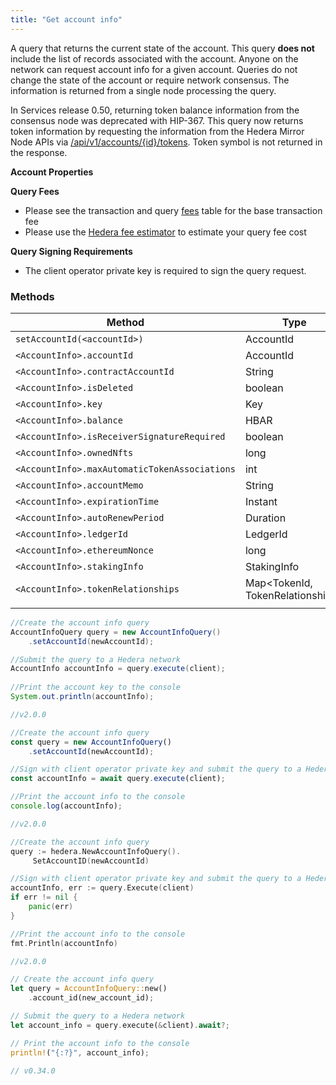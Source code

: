 ```yaml
---
title: "Get account info"
---
```



A query that returns the current state of the account. This query **does not** include the list of records associated with the account. Anyone on the network can request account info for a given account. Queries do not change the state of the account or require network consensus. The information is returned from a single node processing the query.

In Services release 0.50, returning token balance information from the consensus node was deprecated with HIP-367. This query now returns token information by requesting the information from the Hedera Mirror Node APIs via [/api/v1/accounts/{id}/tokens](https://mainnet.mirrornode.hedera.com/api/v1/docs/#/accounts/listTokenRelationshipByAccountId). Token symbol is not returned in the response.

**Account Properties**

<Card
  title="Account Properties"
  href="/hedera/core-concepts/accounts/account-properties"
/>

**Query Fees**

* Please see the transaction and query [fees](/hedera/networks/mainnet/fees#transaction-and-query-fees) table for the base transaction fee
* Please use the [Hedera fee estimator](https://hedera.com/fees) to estimate your query fee cost

**Query Signing Requirements**

* The client operator private key is required to sign the query request.

### Methods

<table><thead><tr><th>Method</th><th>Type</th><th>Requirement</th></tr></thead><tbody><tr><td><code>setAccountId(&#x3C;accountId>)</code></td><td>AccountId</td><td>Required</td></tr><tr><td><code>&#x3C;AccountInfo>.accountId</code></td><td>AccountId</td><td>Optional</td></tr><tr><td><code>&#x3C;AccountInfo>.contractAccountId</code></td><td>String</td><td>Optional</td></tr><tr><td><code>&#x3C;AccountInfo>.isDeleted</code></td><td>boolean</td><td>Optional</td></tr><tr><td><code>&#x3C;AccountInfo>.key</code></td><td>Key</td><td>Optional</td></tr><tr><td><code>&#x3C;AccountInfo>.balance</code></td><td>HBAR</td><td>Optional</td></tr><tr><td><code>&#x3C;AccountInfo>.isReceiverSignatureRequired</code></td><td>boolean</td><td>Optional</td></tr><tr><td><code>&#x3C;AccountInfo>.ownedNfts</code></td><td>long</td><td>Optional</td></tr><tr><td><code>&#x3C;AccountInfo>.maxAutomaticTokenAssociations</code></td><td>int</td><td>Optional</td></tr><tr><td><code>&#x3C;AccountInfo>.accountMemo</code></td><td>String</td><td>Optional</td></tr><tr><td><code>&#x3C;AccountInfo>.expirationTime</code></td><td>Instant</td><td>Optional</td></tr><tr><td><code>&#x3C;AccountInfo>.autoRenewPeriod</code></td><td>Duration</td><td>Optional</td></tr><tr><td><code>&#x3C;AccountInfo>.ledgerId</code></td><td>LedgerId</td><td>Optional</td></tr><tr><td><code>&#x3C;AccountInfo>.ethereumNonce</code></td><td>long</td><td>Optional</td></tr><tr><td><code>&#x3C;AccountInfo>.stakingInfo</code></td><td>StakingInfo</td><td>Optional</td></tr><tr><td><code>&#x3C;AccountInfo>.tokenRelationships</code></td><td>Map&#x3C;TokenId, TokenRelationships></td><td>Optional</td></tr><tr><td></td><td></td><td></td></tr></tbody></table>

<CodeGroup>

```java Java
//Create the account info query
AccountInfoQuery query = new AccountInfoQuery()
    .setAccountId(newAccountId);

//Submit the query to a Hedera network
AccountInfo accountInfo = query.execute(client);
    
//Print the account key to the console
System.out.println(accountInfo);

//v2.0.0
```


```javascript JavaScript
//Create the account info query
const query = new AccountInfoQuery()
    .setAccountId(newAccountId);

//Sign with client operator private key and submit the query to a Hedera network
const accountInfo = await query.execute(client);

//Print the account info to the console
console.log(accountInfo);

//v2.0.0
```


```go Go
//Create the account info query
query := hedera.NewAccountInfoQuery().
     SetAccountID(newAccountId)

//Sign with client operator private key and submit the query to a Hedera network
accountInfo, err := query.Execute(client)
if err != nil {
    panic(err)
}

//Print the account info to the console
fmt.Println(accountInfo)

//v2.0.0
```


```rust Rust
// Create the account info query
let query = AccountInfoQuery::new()
    .account_id(new_account_id);

// Submit the query to a Hedera network
let account_info = query.execute(&client).await?;

// Print the account info to the console
println!("{:?}", account_info);

// v0.34.0
```

</CodeGroup>

<CodeGroup>
</CodeGroup>

